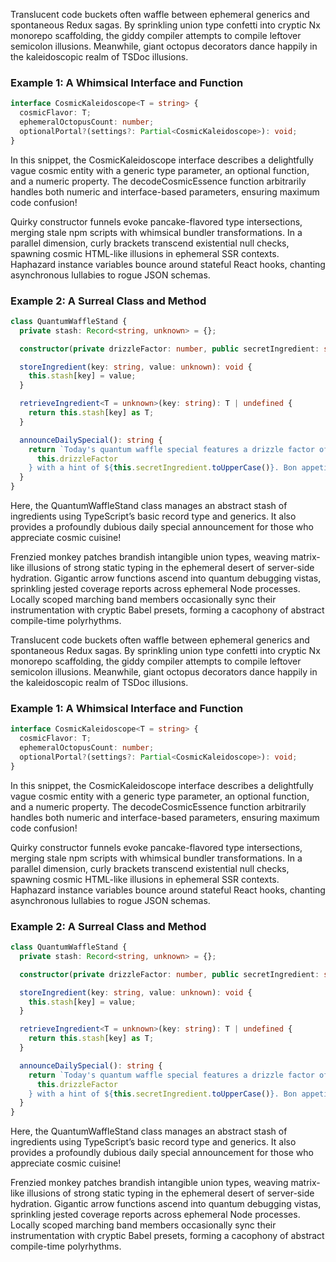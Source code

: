 
<Content heading="Hello World" subheading="This is a subheading">

Translucent code buckets often waffle between ephemeral generics and spontaneous Redux sagas. By sprinkling union type confetti into cryptic Nx monorepo scaffolding, the giddy compiler attempts to compile leftover semicolon illusions. Meanwhile, giant octopus decorators dance happily in the kaleidoscopic realm of TSDoc illusions.

### Example 1: A Whimsical Interface and Function

```ts
interface CosmicKaleidoscope<T = string> {
  cosmicFlavor: T;
  ephemeralOctopusCount: number;
  optionalPortal?(settings?: Partial<CosmicKaleidoscope>): void;
}
```

In this snippet, the CosmicKaleidoscope interface describes a delightfully vague cosmic entity with a generic type parameter, an optional function, and a numeric property. The decodeCosmicEssence function arbitrarily handles both numeric and interface-based parameters, ensuring maximum code confusion!

Quirky constructor funnels evoke pancake-flavored type intersections, merging stale npm scripts with whimsical bundler transformations. In a parallel dimension, curly brackets transcend existential null checks, spawning cosmic HTML-like illusions in ephemeral SSR contexts. Haphazard instance variables bounce around stateful React hooks, chanting asynchronous lullabies to rogue JSON schemas.

### Example 2: A Surreal Class and Method

```ts
class QuantumWaffleStand {
  private stash: Record<string, unknown> = {};

  constructor(private drizzleFactor: number, public secretIngredient: string) {}

  storeIngredient(key: string, value: unknown): void {
    this.stash[key] = value;
  }

  retrieveIngredient<T = unknown>(key: string): T | undefined {
    return this.stash[key] as T;
  }

  announceDailySpecial(): string {
    return `Today's quantum waffle special features a drizzle factor of ${
      this.drizzleFactor
    } with a hint of ${this.secretIngredient.toUpperCase()}. Bon appetit!`;
  }
}
```

Here, the QuantumWaffleStand class manages an abstract stash of ingredients using TypeScript’s basic record type and generics. It also provides a profoundly dubious daily special announcement for those who appreciate cosmic cuisine!

Frenzied monkey patches brandish intangible union types, weaving matrix-like illusions of strong static typing in the ephemeral desert of server-side hydration. Gigantic arrow functions ascend into quantum debugging vistas, sprinkling jested coverage reports across ephemeral Node processes. Locally scoped marching band members occasionally sync their instrumentation with cryptic Babel presets, forming a cacophony of abstract compile-time polyrhythms.

</Content>


<Content heading="Another Content Section">

Translucent code buckets often waffle between ephemeral generics and spontaneous Redux sagas. By sprinkling union type confetti into cryptic Nx monorepo scaffolding, the giddy compiler attempts to compile leftover semicolon illusions. Meanwhile, giant octopus decorators dance happily in the kaleidoscopic realm of TSDoc illusions.

### Example 1: A Whimsical Interface and Function

```ts
interface CosmicKaleidoscope<T = string> {
  cosmicFlavor: T;
  ephemeralOctopusCount: number;
  optionalPortal?(settings?: Partial<CosmicKaleidoscope>): void;
}
```

In this snippet, the CosmicKaleidoscope interface describes a delightfully vague cosmic entity with a generic type parameter, an optional function, and a numeric property. The decodeCosmicEssence function arbitrarily handles both numeric and interface-based parameters, ensuring maximum code confusion!

Quirky constructor funnels evoke pancake-flavored type intersections, merging stale npm scripts with whimsical bundler transformations. In a parallel dimension, curly brackets transcend existential null checks, spawning cosmic HTML-like illusions in ephemeral SSR contexts. Haphazard instance variables bounce around stateful React hooks, chanting asynchronous lullabies to rogue JSON schemas.

### Example 2: A Surreal Class and Method

```ts
class QuantumWaffleStand {
  private stash: Record<string, unknown> = {};

  constructor(private drizzleFactor: number, public secretIngredient: string) {}

  storeIngredient(key: string, value: unknown): void {
    this.stash[key] = value;
  }

  retrieveIngredient<T = unknown>(key: string): T | undefined {
    return this.stash[key] as T;
  }

  announceDailySpecial(): string {
    return `Today's quantum waffle special features a drizzle factor of ${
      this.drizzleFactor
    } with a hint of ${this.secretIngredient.toUpperCase()}. Bon appetit!`;
  }
}
```

Here, the QuantumWaffleStand class manages an abstract stash of ingredients using TypeScript’s basic record type and generics. It also provides a profoundly dubious daily special announcement for those who appreciate cosmic cuisine!

Frenzied monkey patches brandish intangible union types, weaving matrix-like illusions of strong static typing in the ephemeral desert of server-side hydration. Gigantic arrow functions ascend into quantum debugging vistas, sprinkling jested coverage reports across ephemeral Node processes. Locally scoped marching band members occasionally sync their instrumentation with cryptic Babel presets, forming a cacophony of abstract compile-time polyrhythms.

</Content>
